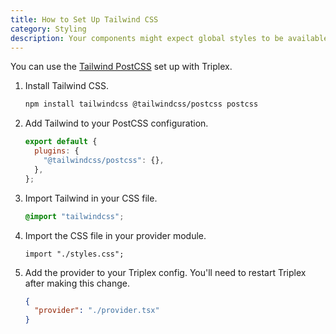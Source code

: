 ```yaml
---
title: How to Set Up Tailwind CSS
category: Styling
description: Your components might expect global styles to be available to render correctly. Here's how to set up Tailwind CSS in your Triplex project.
---
```


You can use the [Tailwind PostCSS](https://tailwindcss.com/docs/installation/using-postcss) set up with Triplex.

1. Install Tailwind CSS.

   ```bash filename="Terminal"
   npm install tailwindcss @tailwindcss/postcss postcss
   ```

1. Add Tailwind to your PostCSS configuration.

   ```js filename="postcss.config.mjs"
   export default {
     plugins: {
       "@tailwindcss/postcss": {},
     },
   };
   ```

1. Import Tailwind in your CSS file.

   ```css filename="styles.css"
   @import "tailwindcss";
   ```

1. Import the CSS file in your provider module.

   ```tsx filename=".triplex/provider.tsx"
   import "./styles.css";
   ```

1. Add the provider to your Triplex config. You'll need to restart Triplex after making this change.

   ```json filename=".triplex/config.json"
   {
     "provider": "./provider.tsx"
   }
   ```
